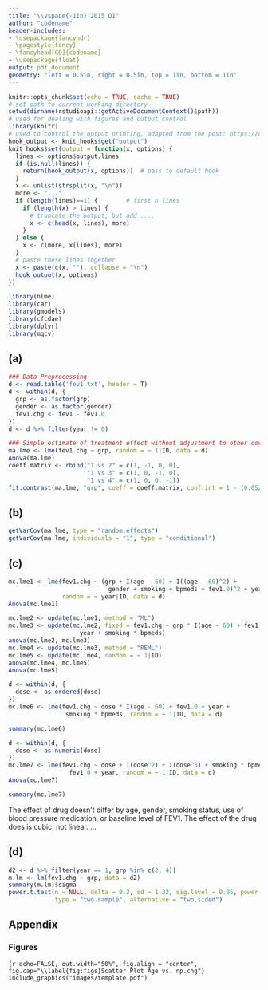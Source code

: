 ```yaml
---
title: "\\vspace{-1in} 2015 Q1"
author: "codename"
header-includes:
- \usepackage{fancyhdr}
- \pagestyle{fancy}
- \fancyhead[CO]{codename}
- \usepackage{float}
output: pdf_document
geometry: "left = 0.5in, right = 0.5in, top = 1in, bottom = 1in"
---
```


```r
knitr::opts_chunk$set(echo = TRUE, cache = TRUE)
# set path to current working directory
setwd(dirname(rstudioapi::getActiveDocumentContext()$path))
# used for dealing with figures and output control
library(knitr) 
# used to control the output printing, adapted from the post: https://community.rstudio.com/t/showing-only-the-first-few-lines-of-the-results-of-a-code-chunk/6963
hook_output <- knit_hooks$get("output")
knit_hooks$set(output = function(x, options) {
  lines <- options$output.lines
  if (is.null(lines)) {
    return(hook_output(x, options))  # pass to default hook
  }
  x <- unlist(strsplit(x, "\n"))
  more <- "..."
  if (length(lines)==1) {        # first n lines
    if (length(x) > lines) {
      # truncate the output, but add ....
      x <- c(head(x, lines), more)
    }
  } else {
    x <- c(more, x[lines], more)
  }
  # paste these lines together
  x <- paste(c(x, ""), collapse = "\n")
  hook_output(x, options)
})
```

```r
library(nlme)
library(car)
library(gmodels)
library(cfcdae)
library(dplyr)
library(mgcv)
```

## (a)
```r
### Data Preprocessing
d <- read.table('fev1.txt', header = T)
d <- within(d, {
  grp <- as.factor(grp)
  gender <- as.factor(gender)
  fev1.chg <- fev1 - fev1.0
})
d <- d %>% filter(year != 0)

### Simple estimate of treatment effect without adjustment to other covariates
ma.lme <- lme(fev1.chg ~ grp, random = ~ 1|ID, data = d)
Anova(ma.lme)
coeff.matrix <- rbind("1 vs 2" = c(1, -1, 0, 0),
                      "1 vs 3" = c(1, 0, -1, 0), 
                      "1 vs 4" = c(1, 0, 0, -1))
fit.contrast(ma.lme, "grp", coeff = coeff.matrix, conf.int = 1 - (0.05/3))
```

## (b)
```r
getVarCov(ma.lme, type = "random.effects")
getVarCov(ma.lme, individuals = "1", type = "conditional")
```

## (c)
```r
mc.lme1 <- lme(fev1.chg ~ (grp + I(age - 60) + I((age - 60)^2) + 
                            gender + smoking + bpmeds + fev1.0)^2 + year, 
               random = ~ year|ID, data = d)
Anova(mc.lme1)
```

```r
mc.lme2 <- update(mc.lme1, method = "ML")
mc.lme3 <- update(mc.lme2, fixed = fev1.chg ~ grp * I(age - 60) + fev1.0 + 
                    year + smoking * bpmeds)
anova(mc.lme2, mc.lme3)
mc.lme4 <- update(mc.lme3, method = "REML")
mc.lme5 <- update(mc.lme4, random = ~ 1|ID)
anova(mc.lme4, mc.lme5)
Anova(mc.lme5)
```


```r
d <- within(d, {
  dose <- as.ordered(dose)
})
mc.lme6 <- lme(fev1.chg ~ dose * I(age - 60) + fev1.0 + year + 
                smoking * bpmeds, random = ~ 1|ID, data = d)
```

```r
summary(mc.lme6)
```

```r
d <- within(d, {
  dose <- as.numeric(dose)
})
mc.lme7 <- lme(fev1.chg ~ dose + I(dose^2) + I(dose^3) + smoking * bpmeds + 
                 fev1.0 + year, random = ~ 1|ID, data = d)
Anova(mc.lme7)
```

```r
summary(mc.lme7)
```

The effect of drug doesn't differ by age, gender, smoking status, use of blood pressure medication, or baseline level of FEV1. The effect of the drug does is cubic, not linear. ...

## (d)
```r
d2 <- d %>% filter(year == 1, grp %in% c(2, 4))
m.lm <- lm(fev1.chg ~ grp, data = d2)
summary(m.lm)$sigma
power.t.test(n = NULL, delta = 0.2, sd = 1.32, sig.level = 0.05, power = 0.8, 
             type = "two.sample", alternative = "two.sided")
```


\newpage

## Appendix

### Figures
```{r echo=FALSE, out.width="50%", fig.align = "center", fig.cap="\\label{fig:figs}Scatter Plot Age vs. np.chg"}
include_graphics("images/template.pdf")
```
